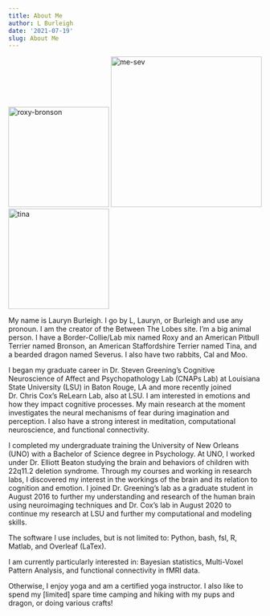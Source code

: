 ```yaml
---
title: About Me
author: L Burleigh
date: '2021-07-19'
slug: About Me
---
```


<img src="/2021-07-19-about-me_files/roxy-bronson.jpg" alt="roxy-bronson" width="200"/>
<img src="/2021-07-19-about-me_files/me-sev.jpg" alt="me-sev" width="300"/>
<img src="/2021-07-19-about-me_files/tina.jpg" alt="tina" width="200"/>


My name is Lauryn Burleigh. I go by L, Lauryn, or Burleigh and use any pronoun. I am the creator of the Between The Lobes site. I'm a big animal person. I have a Border-Collie/Lab mix named Roxy and an American Pitbull Terrier named Bronson, an American Staffordshire Terrier named Tina, and a bearded dragon named Severus. I also have two rabbits, Cal and Moo. 

I began my graduate career in Dr. Steven Greening’s Cognitive Neuroscience of Affect and Psychopathology Lab (CNAPs Lab) at Louisiana State University (LSU) in Baton Rouge, LA and more recently joined Dr. Chris Cox's ReLearn Lab, also at LSU. I am interested in emotions and how they impact cognitive processes. My main research at the moment investigates the neural mechanisms of fear during imagination and perception. I also have a strong interest in meditation, computational neuroscience, and functional connectivity.

I completed my undergraduate training the University of New Orleans (UNO) with a Bachelor of Science degree in Psychology. At UNO, I worked under Dr. Elliott Beaton studying the brain and behaviors of children with 22q11.2 deletion syndrome. Through my courses and working in research labs, I discovered my interest in the workings of the brain and its relation to cognition and emotion.
I joined Dr. Greening’s lab as a graduate student in August 2016 to further my understanding and research of the human brain using neuroimaging techniques and Dr. Cox's lab in August 2020 to continue my research at LSU and further my computational and modeling skills.

The software I use includes, but is not limited to: Python, bash, fsl, R, Matlab, and Overleaf (LaTex).

I am currently particularly interested in: Bayesian statistics, Multi-Voxel Pattern Analysis, and functional connectivity in fMRI data.

Otherwise, I enjoy yoga and am a certified yoga instructor. I also like to spend my [limited] spare time camping and hiking with my pups and dragon, or doing various crafts! 